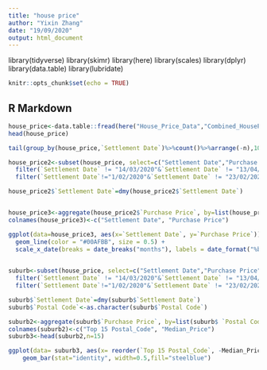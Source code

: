 ```yaml
---
title: "house price"
author: "Yixin Zhang"
date: "19/09/2020"
output: html_document
---
```

library(tidyverse)
library(skimr)
library(here)
library(scales)
library(dplyr)
library(data.table)
library(lubridate)

```r
knitr::opts_chunk$set(echo = TRUE)
```

## R Markdown


```r
house_price<-data.table::fread(here("House_Price_Data","Combined_HousePriceFebToJul20.csv"))
head(house_price)
```


```r
tail(group_by(house_price,`Settlement Date`)%>%count()%>%arrange(-n),10)   ## check outliers

house_price2<-subset(house_price, select=c("Settlement Date","Purchase Price"))%>%
  filter(`Settlement Date` != "14/03/2020"&`Settlement Date` != "13/04/2020"&`Settlement Date` != "7/06/2020")%>%
  filter(`Settlement Date`!="1/02/2020"&`Settlement Date` != "23/02/2020"&`Settlement Date` != "15/03/2020")

house_price2$`Settlement Date`=dmy(house_price2$`Settlement Date`)


house_price3<-aggregate(house_price2$`Purchase Price`, by=list(house_price2$`Settlement Date`), FUN=median)
colnames(house_price3)<-c("Settlement Date", "Purchase Price")

ggplot(data=house_price3, aes(x=`Settlement Date`, y=`Purchase Price`))+
  geom_line(color = "#00AFBB", size = 0.5) +
  scale_x_date(breaks = date_breaks("months"), labels = date_format("%b"))  
 

```
```r
suburb<-subset(house_price, select=c("Settlement Date","Purchase Price","Postal Code","Property Suburb"))%>%
  filter(`Settlement Date` != "14/03/2020"&`Settlement Date` != "13/04/2020"&`Settlement Date` != "7/06/2020")%>%
  filter(`Settlement Date`!="1/02/2020"&`Settlement Date` != "23/02/2020"&`Settlement Date` != "15/03/2020")

suburb$`Settlement Date`=dmy(suburb$`Settlement Date`)
suburb$`Postal Code`<-as.character(suburb$`Postal Code`)

suburb2<-aggregate(suburb$`Purchase Price`, by=list(suburb$ `Postal Code`), FUN=median)
colnames(suburb2)<-c("Top 15 Postal_Code", "Median_Price")
suburb3<-head(suburb2,n=15)

ggplot(data= suburb3, aes(x= reorder(`Top 15 Postal_Code`, -Median_Price),y= Median_Price))+
    geom_bar(stat="identity", width=0.5,fill="steelblue")
    


 

```